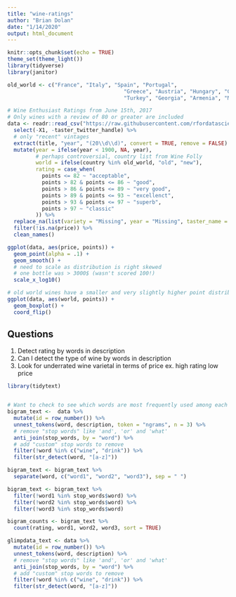 ```yaml
---
title: "wine-ratings"
author: "Brian Dolan"
date: "1/14/2020"
output: html_document
---
```


```r
knitr::opts_chunk$set(echo = TRUE)
theme_set(theme_light())
library(tidyverse)
library(janitor)

old_world <- c("France", "Italy", "Spain", "Portugal",
                                     "Greece", "Austria", "Hungary", "Germany",
                                     "Turkey", "Georgia", "Armenia", "Moldova")

# Wine Enthusiast Ratings from June 15th, 2017
# Only wines with a review of 80 or greater are included
data <- readr::read_csv("https://raw.githubusercontent.com/rfordatascience/tidytuesday/master/data/2019/2019-05-28/winemag-data-130k-v2.csv") %>% 
  select(-X1, -taster_twitter_handle) %>%
  # only "recent" vintages
  extract(title, "year", "(20\\d\\d)", convert = TRUE, remove = FALSE) %>%
  mutate(year = ifelse(year < 1900, NA, year),
         # perhaps controversial, country list from Wine Folly
         world = ifelse(country %in% old_world, "old", "new"),
         rating = case_when(
           points <= 82 ~ "acceptable",
           points > 82 & points <= 86 ~ "good",
           points > 86 & points <= 89 ~ "very good",
           points > 89 & points <= 93 ~ "excellenct", 
           points > 93 & points <= 97 ~ "superb",
           points > 97 ~ "classic"
         )) %>%
  replace_na(list(variety = "Missing", year = "Missing", taster_name = "Missing", country = "Missing")) %>%
  filter(!is.na(price)) %>% 
  clean_names()
```


```r
ggplot(data, aes(price, points)) +
  geom_point(alpha = .1) +
  geom_smooth() + 
  # need to scale as distribution is right skewed
  # one bottle was > 3000$ (wasn't scored 100!)
  scale_x_log10()

# old world wines have a smaller and very slightly higher point distribution than new world wines
ggplot(data, aes(world, points)) +
  geom_boxplot() +
  coord_flip()

```

## Questions
1. Detect rating by words in description
2. Can I detect the type of wine by words in description
3. Look for underrated wine varietal in terms of price ex. high rating low price

```r
library(tidytext)


# Want to check to see which words are most frequently used among each of the six ratings
bigram_text <-  data %>% 
  mutate(id = row_number()) %>% 
  unnest_tokens(word, description, token = "ngrams", n = 3) %>% 
  # remove "stop words" like 'and', 'or' and 'what'
  anti_join(stop_words, by = "word") %>% 
  # add "custom" stop words to remove
  filter(!word %in% c("wine", "drink")) %>% 
  filter(str_detect(word, "[a-z]"))

bigram_text <- bigram_text %>% 
  separate(word, c("word1", "word2", "word3"), sep = " ") 

bigram_text <- bigram_text %>% 
  filter(!word1 %in% stop_words$word) %>% 
  filter(!word2 %in% stop_words$word) %>% 
  filter(!word3 %in% stop_words$word)

bigram_counts <- bigram_text %>% 
  count(rating, word1, word2, word3, sort = TRUE)

glimpdata_text <- data %>% 
  mutate(id = row_number()) %>% 
  unnest_tokens(word, description) %>% 
  # remove "stop words" like 'and', 'or' and 'what'
  anti_join(stop_words, by = "word") %>% 
  # add "custom" stop words to remove
  filter(!word %in% c("wine", "drink")) %>% 
  filter(str_detect(word, "[a-z]"))

```

